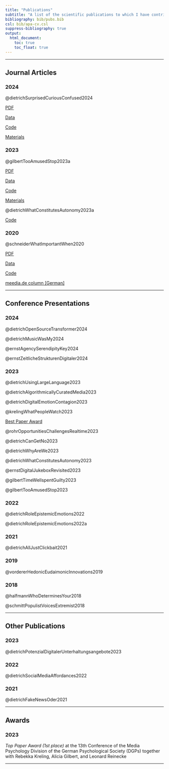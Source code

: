 ```yaml
---
title: "Publications"
subtitle: "A list of the scientific publications to which I have contributed"
bibliography: bib/pubs.bib
csl: bib/apa-cv.csl
suppress-bibliography: true
output:
  html_document:
    toc: true
    toc_float: true
---
```


***

:::: {#pubs}

## Journal Articles

### 2024

<!----------------------------------------------------------------------------->

@dietrichSurprisedCuriousConfused2024

::: paper-info

[[<i class="ai ai-closed-access"></i> PDF](
https://doi.org/10.1080/15213269.2023.2236939)]{}

[[<i class="ai ai-open-data"></i> Data](
https://osf.io/82gqu/)]{}

[[<i class="fas fa-code"></i> Code</a>](
https://osf.io/82gqu/)]{}

[[<i class="ai ai-open-materials"></i> Materials](
https://osf.io/82gqu/)]{}

:::

### 2023

<!----------------------------------------------------------------------------->

@gilbertTooAmusedStop2023a

::: paper-info

[[<i class="ai ai-open-access"></i> PDF](
https://osf.io/preprints/psyarxiv/2xnku/)]{}

[[<i class="ai ai-open-data"></i> Data](
https://osf.io/p5qzc/)]{}

[[<i class="fas fa-code"></i> Code</a>](
https://osf.io/p5qzc/)]{}

[[<i class="ai ai-open-materials"></i> Materials](
https://osf.io/p5qzc/)]{}

:::

<!----------------------------------------------------------------------------->

@dietrichWhatConstitutesAutonomy2023a

::: paper-info

[[<i class="fas fa-code"></i> Code</a>](
https://osf.io/t3dpj/)]{}

:::


<!----------------------------------------------------------------------------->

### 2020

@schneiderWhatImportantWhen2020

::: paper-info

[[<i class="ai ai-open-access"></i> PDF](
files/paper/schneider_domahidi_dietrich_2020.pdf)]{}

[[<i class="ai ai-open-data"></i> Data](
https://osf.io/pqnk6/)]{}

[[<i class="fas fa-code"></i> Code</a>](
https://osf.io/pqnk6/)]{}

[[<i class="fas fa-newspaper"></i> meedia.de column [German]](
https://meedia.de/2021/03/15/ja-nice-wie-junge-menschen-auf-filme-schauen/)]{}

:::

<!----------------------------------------------------------------------------->

***

## Conference Presentations

### 2024

<!----------------------------------------------------------------------------->

@dietrichOpenSourceTransformer2024

<!----------------------------------------------------------------------------->

@dietrichMusicWasMy2024

<!----------------------------------------------------------------------------->

@ernstAgencySerendipityKey2024

<!----------------------------------------------------------------------------->

@ernstZeitlicheStrukturenDigitaler2024

<!----------------------------------------------------------------------------->

### 2023

<!----------------------------------------------------------------------------->

@dietrichUsingLargeLanguage2023

<!----------------------------------------------------------------------------->

@dietrichAlgorithmicallyCuratedMedia2023

<!----------------------------------------------------------------------------->

@dietrichDigitalEmotionContagion2023

<!----------------------------------------------------------------------------->

@krelingWhatPeopleWatch2023

::: paper-info

[[<i class="fas fa-trophy"></i> Best Paper Award](
https://www.ifp.uni-mainz.de/2023/10/19/best-research-report-fuer-das-team-medienpsychologie/)]{}

:::

<!----------------------------------------------------------------------------->

@rohrOpportunitiesChallengesRealtime2023

<!----------------------------------------------------------------------------->

@dietrichCanGetNo2023

<!----------------------------------------------------------------------------->

@dietrichWhyAreWe2023

<!----------------------------------------------------------------------------->

@dietrichWhatConstitutesAutonomy2023

<!----------------------------------------------------------------------------->

@ernstDigitalJukeboxRevisited2023

<!----------------------------------------------------------------------------->

@gilbertTimeWellspentGuilty2023

<!----------------------------------------------------------------------------->

@gilbertTooAmusedStop2023

<!----------------------------------------------------------------------------->

### 2022

@dietrichRoleEpistemicEmotions2022

<!----------------------------------------------------------------------------->

@dietrichRoleEpistemicEmotions2022a

<!----------------------------------------------------------------------------->

### 2021

@dietrichAllJustClickbait2021

<!----------------------------------------------------------------------------->

### 2019

@vordererHedonicEudaimonicInnovations2019

<!----------------------------------------------------------------------------->

### 2018

@halfmannWhoDeterminesYour2018

<!----------------------------------------------------------------------------->

@schmittPopulistVoicesExtremist2018

<!----------------------------------------------------------------------------->

***

## Other Publications

### 2023

@dietrichPotenzialDigitalerUnterhaltungsangebote2023

<!----------------------------------------------------------------------------->

### 2022

@dietrichSocialMediaAffordances2022

<!----------------------------------------------------------------------------->

### 2021

@dietrichFakeNewsOder2021

<!----------------------------------------------------------------------------->

***

## Awards

### 2023

*Top Paper Award (1st place)* at the 13th Conference of the Media Psychology Division of the German Psychological Society (DGPs) together with Rebekka Kreling, Alicia Gilbert, and Leonard Reinecke

***

::::

<script src="styles/highlight_name.js"></script>
